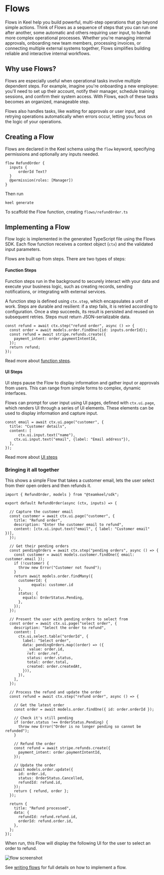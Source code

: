 # Flows

Flows in Keel help you build powerful, multi-step operations that go beyond simple actions. Think of Flows as a sequence of steps that you can run one after another, some automatic and others requiring user input, to handle more complex operational processes. Whether you're managing internal approvals, onboarding new team members, processing invoices, or connecting multiple external systems together, Flows simplifies building reliable and interactive internal workflows.

## Why use Flows?

Flows are especially useful when operational tasks involve multiple dependent steps. For example, imagine you're onboarding a new employee: you'll need to set up their account, notify their manager, schedule training sessions, and confirm their system access. With Flows, each of these tasks becomes an organized, manageable step.

Flows also handles tasks, like waiting for approvals or user input, and retrying operations automatically when errors occur, letting you focus on the logic of your operations.

## Creating a Flow

Flows are declared in the Keel schema using the `flow` keyword, specifying permissions and optionally any inputs needed. 

```keel
flow RefundOrder {
  inputs {
	  orderId Text?
  }
  @permission(roles: [Manager])
}
```
Then run
```keel
keel generate
```
To scaffold the Flow function, creating `flows/refundOrder.ts`

## Implementing a Flow

Flow logic is implemented in the generated TypeScript file using the Flows SDK. Each flow function receives a context object (`ctx`) and the validated input parameters.

Flows are built up from steps. There are two types of steps:

#### Function Steps

Function steps run in the background to securely interact with your data and execute your business logic, such as creating records, sending notifications, or integrating with external services.

A function step is defined using `ctx.step`, which encapsulates a unit of work. Steps are durable and resilient: if a step fails, it is retried according to configuration. Once a step succeeds, its result is persisted and reused on subsequent retries. Steps must return JSON-serializable data.

```tsx
const refund = await ctx.step("refund order", async () => {
  const order = await models.order.findOne({id: inputs.orderId});
  const refund = await stripe.refunds.create({
    payment_intent: order.paymentIntentId,
  });
  return refund;
});
```

Read more about [function steps](/flows/functions).

#### UI Steps

UI steps pause the Flow to display information and gather input or approvals from users. This can range from simple forms to complex, dynamic interfaces.

Flows can prompt for user input using UI pages, defined with `ctx.ui.page`, which renders UI through a series of UI elements. These elements can be used to display information and capture input.

```tsx
const email = await ctx.ui.page("customer", {
  title: "Customer details",
  content: [
	  ctx.ui.input.text("name"),
    ctx.ui.input.text("email", {label: "Email address"}),
  ],
});
```

Read more about [UI steps](/flows/ui)

### Bringing it all together

This shows a simple Flow that takes a customer email, lets the user select from their open orders and then refunds it.

```tsx
import { RefundOrder, models } from "@teamkeel/sdk";

export default RefundOrder(async (ctx, inputs) => {

  // Capture the customer email
  const customer = await ctx.ui.page("customer", {
    title: "Refund order",
    description: "Enter the customer email to refund",
    content: [ctx.ui.input.text("email", { label: "Customer email" })],
  });

  // Get their pending orders
  const pendingOrders = await ctx.step("pending orders", async () => {
    const customer = await models.customer.findOne({ email: customer.email });
    if (!customer) {
      throw new Error("Customer not found");
    }
    return await models.order.findMany({
      customerId: {
		    equals: customer.id
      },
      status: {
        equals: OrderStatus.Pending,
      },
    });
  });

  // Present the user with pending orders to select from
  const order = await ctx.ui.page("select order", {
    description: "Select the order to refund",
    content: [
      ctx.ui.select.table("orderId", {
        label: "Select order",
        data: pendingOrders.map((order) => ({
          _value: order.id,
          ref: order.ref,
          status: order.status,
          total: order.total,
		  created: order.createdAt,
        })),
      }),
    ],
  });

  // Process the refund and update the order
  const refund = await ctx.step("refund order", async () => {

    // Get the latest order
    const order = await models.order.findOne({ id: order.orderId });

    // Check it's still pending
    if (order.status !== OrderStatus.Pending) {
      throw new Error("Order is no longer pending so cannot be refunded");
    }

    // Refund the order
    const refund = await stripe.refunds.create({
      payment_intent: order.paymentIntentId,
    });

    // Update the order
    await models.order.update({
      id: order.id,
      status: OrderStatus.Cancelled,
      refundId: refund.id,
    });
    return { refund, order };
  });

  return {
    title: "Refund processed",
    data: {
      refundId: refund.refund.id,
      orderId: refund.order.id,
    },
  };
});
```
When run, this Flow will display the following UI for the user to select an order to refund.

![flow screenshot](public/screenshots/flows/intro-flow.png "")


See [writing flows](/flows/writing-flows) for full details on how to implement a flow.